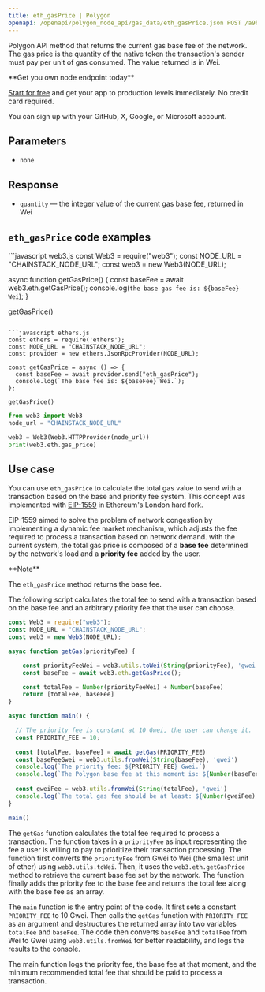 ---
title: eth_gasPrice | Polygon
openapi: /openapi/polygon_node_api/gas_data/eth_gasPrice.json POST /a9bca2f0f84b54086ceebe590316fff3
---

Polygon API method that returns the current gas base fee of the network. The gas price is the quantity of the native token the transaction's sender must pay per unit of gas consumed. The value returned is in Wei.

<Check>
**Get you own node endpoint today**

[Start for free](https://console.chainstack.com/) and get your app to production levels immediately. No credit card required.

You can sign up with your GitHub, X, Google, or Microsoft account.
</Check>


## Parameters

* `none`

## Response

* `quantity` — the integer value of the current gas base fee, returned in Wei

## `eth_gasPrice` code examples

<CodeGroup>
```javascript web3.js
const Web3 = require("web3");
const NODE_URL = "CHAINSTACK_NODE_URL";
const web3 = new Web3(NODE_URL);

async function getGasPrice() {
  const baseFee = await web3.eth.getGasPrice();
  console.log(`the base gas fee is: ${baseFee} Wei`);
}

getGasPrice()
```

```javascript ethers.js
const ethers = require('ethers');
const NODE_URL = "CHAINSTACK_NODE_URL";
const provider = new ethers.JsonRpcProvider(NODE_URL);

const getGasPrice = async () => {
  const baseFee = await provider.send("eth_gasPrice");
  console.log(`The base fee is: ${baseFee} Wei.`);
};
  
getGasPrice()
```

```python web3.py
from web3 import Web3  
node_url = "CHAINSTACK_NODE_URL"

web3 = Web3(Web3.HTTPProvider(node_url)) 
print(web3.eth.gas_price)  
```
</CodeGroup>


## Use case

You can use `eth_gasPrice` to calculate the total gas value to send with a transaction based on the base and priority fee system. This concept was implemented with [EIP-1559](https://metamask.io/1559/) in Ethereum's London hard fork.

EIP-1559 aimed to solve the problem of network congestion by implementing a dynamic fee market mechanism, which adjusts the fee required to process a transaction based on network demand. with the current system, the total gas price is composed of a **base fee** determined by the network's load and a **priority fee** added by the user.

<Note>
**Note**

The `eth_gasPrice` method returns the base fee.
</Note>


The following script calculates the total fee to send with a transaction based on the base fee and an arbitrary priority fee that the user can choose.

```javascript index.js
const Web3 = require("web3");
const NODE_URL = "CHAINSTACK_NODE_URL";
const web3 = new Web3(NODE_URL);

async function getGas(priorityFee) {

    const priorityFeeWei = web3.utils.toWei(String(priorityFee), 'gwei');
    const baseFee = await web3.eth.getGasPrice();

    const totalFee = Number(priorityFeeWei) + Number(baseFee)
    return [totalFee, baseFee]
}

async function main() {

  // The priority fee is constant at 10 Gwei, the user can change it.
  const PRIORITY_FEE = 10;
  
  const [totalFee, baseFee] = await getGas(PRIORITY_FEE)
  const baseFeeGwei = web3.utils.fromWei(String(baseFee), 'gwei')
  console.log(`The priority fee: ${PRIORITY_FEE} Gwei.`)
  console.log(`The Polygon base fee at this moment is: ${Number(baseFeeGwei).toFixed(2)} Gwei.`)
  
  const gweiFee = web3.utils.fromWei(String(totalFee), 'gwei')
  console.log(`The total gas fee should be at least: ${Number(gweiFee).toFixed(2)} Gwei.`)
}

main()
```


The `getGas` function calculates the total fee required to process a transaction. The function takes in a `priorityFee` as input representing the fee a user is willing to pay to prioritize their transaction processing. The function first converts the `priorityFee` from Gwei to Wei (the smallest unit of ether) using `web3.utils.toWei`. Then, it uses the `web3.eth.getGasPrice` method to retrieve the current base fee set by the network. The function finally adds the priority fee to the base fee and returns the total fee along with the base fee as an array.

The `main` function is the entry point of the code. It first sets a constant `PRIORITY_FEE` to 10 Gwei. Then calls the `getGas` function with `PRIORITY_FEE` as an argument and destructures the returned array into two variables `totalFee` and `baseFee`. The code then converts `baseFee` and `totalFee` from Wei to Gwei using `web3.utils.fromWei` for better readability, and logs the results to the console.

The main function logs the priority fee, the base fee at that moment, and the minimum recommended total fee that should be paid to process a transaction.
